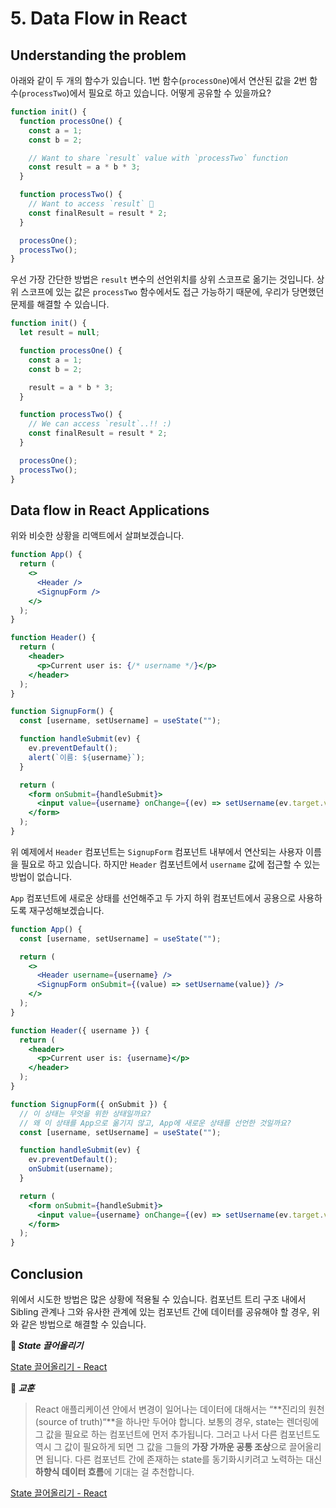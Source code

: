 # 5. Data Flow in React

## Understanding the problem

아래와 같이 두 개의 함수가 있습니다. 1번 함수(`processOne`)에서 연산된 값을 2번 함수(`processTwo`)에서 필요로 하고 있습니다. 어떻게 공유할 수 있을까요?

```jsx
function init() {
  function processOne() {
    const a = 1;
    const b = 2;

    // Want to share `result` value with `processTwo` function
    const result = a * b * 3;
  }

  function processTwo() {
    // Want to access `result` 🧐
    const finalResult = result * 2;
  }

  processOne();
  processTwo();
}
```

우선 가장 간단한 방법은 `result` 변수의 선언위치를 상위 스코프로 옮기는 것입니다. 상위 스코프에 있는 값은 `processTwo` 함수에서도 접근 가능하기 때문에, 우리가 당면했던 문제를 해결할 수 있습니다.

```jsx
function init() {
  let result = null;

  function processOne() {
    const a = 1;
    const b = 2;

    result = a * b * 3;
  }

  function processTwo() {
    // We can access `result`..!! :)
    const finalResult = result * 2;
  }

  processOne();
  processTwo();
}
```

## Data flow in React Applications

위와 비슷한 상황을 리액트에서 살펴보겠습니다.

```jsx
function App() {
  return (
    <>
      <Header />
      <SignupForm />
    </>
  );
}

function Header() {
  return (
    <header>
      <p>Current user is: {/* username */}</p>
    </header>
  );
}

function SignupForm() {
  const [username, setUsername] = useState("");

  function handleSubmit(ev) {
    ev.preventDefault();
    alert(`이름: ${username}`);
  }

  return (
    <form onSubmit={handleSubmit}>
      <input value={username} onChange={(ev) => setUsername(ev.target.value)} />
    </form>
  );
}
```

위 예제에서 `Header` 컴포넌트는 `SignupForm` 컴포넌트 내부에서 연산되는 사용자 이름을 필요로 하고 있습니다. 하지만 `Header` 컴포넌트에서 `username` 값에 접근할 수 있는 방법이 없습니다.

`App` 컴포넌트에 새로운 상태를 선언해주고 두 가지 하위 컴포넌트에서 공용으로 사용하도록 재구성해보겠습니다.

```jsx
function App() {
  const [username, setUsername] = useState("");

  return (
    <>
      <Header username={username} />
      <SignupForm onSubmit={(value) => setUsername(value)} />
    </>
  );
}

function Header({ username }) {
  return (
    <header>
      <p>Current user is: {username}</p>
    </header>
  );
}

function SignupForm({ onSubmit }) {
  // 이 상태는 무엇을 위한 상태일까요?
  // 왜 이 상태를 App으로 옮기지 않고, App에 새로운 상태를 선언한 것일까요?
  const [username, setUsername] = useState("");

  function handleSubmit(ev) {
    ev.preventDefault();
    onSubmit(username);
  }

  return (
    <form onSubmit={handleSubmit}>
      <input value={username} onChange={(ev) => setUsername(ev.target.value)} />
    </form>
  );
}
```

## Conclusion

위에서 시도한 방법은 많은 상황에 적용될 수 있습니다. 컴포넌트 트리 구조 내에서 Sibling 관계나 그와 유사한 관계에 있는 컴포넌트 간에 데이터를 공유해야 할 경우, 위와 같은 방법으로 해결할 수 있습니다.

**📖 _State 끌어올리기_**

[State 끌어올리기 - React](https://ko.reactjs.org/docs/lifting-state-up.html)

**📖 _교훈_**

> React 애플리케이션 안에서 변경이 일어나는 데이터에 대해서는 “**진리의 원천(source of truth)“**을 하나만 두어야 합니다. 보통의 경우, state는 렌더링에 그 값을 필요로 하는 컴포넌트에 먼저 추가됩니다. 그러고 나서 다른 컴포넌트도 역시 그 값이 필요하게 되면 그 값을 그들의 **가장 가까운 공통 조상**으로 끌어올리면 됩니다. 다른 컴포넌트 간에 존재하는 state를 동기화시키려고 노력하는 대신 **하향식 데이터 흐름**에 기대는 걸 추천합니다.

[State 끌어올리기 - React](https://ko.reactjs.org/docs/lifting-state-up.html#lessons-learned)
